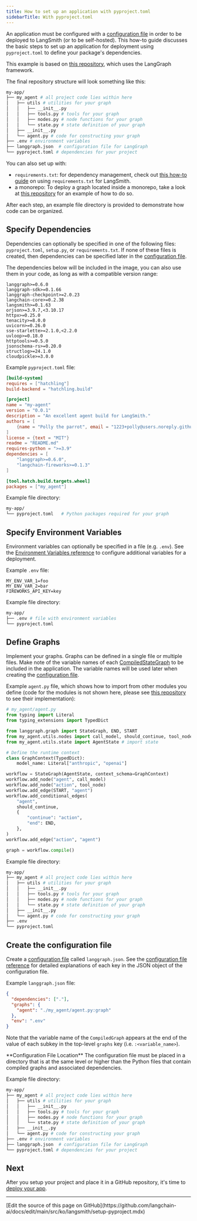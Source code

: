 ```yaml
---
title: How to set up an application with pyproject.toml
sidebarTitle: With pyproject.toml
---
```



An application must be configured with a [configuration file](/langsmith/cli#configuration-file) in order to be deployed to LangSmith (or to be self-hosted). This how-to guide discusses the basic steps to set up an application for deployment using `pyproject.toml` to define your package's dependencies.

This example is based on [this repository](https://github.com/langchain-ai/langgraph-example-pyproject), which uses the LangGraph framework.

The final repository structure will look something like this:

```bash
my-app/
├── my_agent # all project code lies within here
│   ├── utils # utilities for your graph
│   │   ├── __init__.py
│   │   ├── tools.py # tools for your graph
│   │   ├── nodes.py # node functions for your graph
│   │   └── state.py # state definition of your graph
│   ├── __init__.py
│   └── agent.py # code for constructing your graph
├── .env # environment variables
├── langgraph.json  # configuration file for LangGraph
└── pyproject.toml # dependencies for your project
```
<Tip>
<FrameworkAgnostic/>
</Tip>

You can also set up with:

- `requirements.txt`: for dependency management, check out [this how-to guide](/langsmith/setup-app-requirements-txt) on using `requirements.txt` for LangSmith.
- a monorepo: To deploy a graph located inside a monorepo, take a look at [this repository](https://github.com/langchain-ai/langgraph-example-monorepo) for an example of how to do so.

After each step, an example file directory is provided to demonstrate how code can be organized.

## Specify Dependencies

Dependencies can optionally be specified in one of the following files: `pyproject.toml`, `setup.py`, or `requirements.txt`. If none of these files is created, then dependencies can be specified later in the [configuration file](#create-the-configuration-file).

The dependencies below will be included in the image, you can also use them in your code, as long as with a compatible version range:

```
langgraph>=0.6.0
langgraph-sdk>=0.1.66
langgraph-checkpoint>=2.0.23
langchain-core>=0.2.38
langsmith>=0.1.63
orjson>=3.9.7,<3.10.17
httpx>=0.25.0
tenacity>=8.0.0
uvicorn>=0.26.0
sse-starlette>=2.1.0,<2.2.0
uvloop>=0.18.0
httptools>=0.5.0
jsonschema-rs>=0.20.0
structlog>=24.1.0
cloudpickle>=3.0.0
```

Example `pyproject.toml` file:

```toml
[build-system]
requires = ["hatchling"]
build-backend = "hatchling.build"

[project]
name = "my-agent"
version = "0.0.1"
description = "An excellent agent build for LangSmith."
authors = [
    {name = "Polly the parrot", email = "1223+polly@users.noreply.github.com"}
]
license = {text = "MIT"}
readme = "README.md"
requires-python = ">=3.9"
dependencies = [
    "langgraph>=0.6.0",
    "langchain-fireworks>=0.1.3"
]

[tool.hatch.build.targets.wheel]
packages = ["my_agent"]
```

Example file directory:

```bash
my-app/
└── pyproject.toml   # Python packages required for your graph
```

## Specify Environment Variables

Environment variables can optionally be specified in a file (e.g. `.env`). See the [Environment Variables reference](/langsmith/env-var) to configure additional variables for a deployment.

Example `.env` file:

```
MY_ENV_VAR_1=foo
MY_ENV_VAR_2=bar
FIREWORKS_API_KEY=key
```

Example file directory:

```bash
my-app/
├── .env # file with environment variables
└── pyproject.toml
```

## Define Graphs

Implement your graphs. Graphs can be defined in a single file or multiple files. Make note of the variable names of each [CompiledStateGraph](https://langchain-ai.github.io/langgraph/reference/graphs/#langgraph.graph.state.CompiledStateGraph) to be included in the application. The variable names will be used later when creating the [configuration file](/langsmith/cli#configuration-file).

Example `agent.py` file, which shows how to import from other modules you define (code for the modules is not shown here, please see [this repository](https://github.com/langchain-ai/langgraph-example-pyproject) to see their implementation):

```python
# my_agent/agent.py
from typing import Literal
from typing_extensions import TypedDict

from langgraph.graph import StateGraph, END, START
from my_agent.utils.nodes import call_model, should_continue, tool_node # import nodes
from my_agent.utils.state import AgentState # import state

# Define the runtime context
class GraphContext(TypedDict):
    model_name: Literal["anthropic", "openai"]

workflow = StateGraph(AgentState, context_schema=GraphContext)
workflow.add_node("agent", call_model)
workflow.add_node("action", tool_node)
workflow.add_edge(START, "agent")
workflow.add_conditional_edges(
    "agent",
    should_continue,
    {
        "continue": "action",
        "end": END,
    },
)
workflow.add_edge("action", "agent")

graph = workflow.compile()
```

Example file directory:

```bash
my-app/
├── my_agent # all project code lies within here
│   ├── utils # utilities for your graph
│   │   ├── __init__.py
│   │   ├── tools.py # tools for your graph
│   │   ├── nodes.py # node functions for your graph
│   │   └── state.py # state definition of your graph
│   ├── __init__.py
│   └── agent.py # code for constructing your graph
├── .env
└── pyproject.toml
```

## Create the configuration file

Create a [configuration file](/langsmith/cli#configuration-file) called `langgraph.json`. See the [configuration file reference](/langsmith/cli#configuration-file) for detailed explanations of each key in the JSON object of the configuration file.

Example `langgraph.json` file:

```json
{
  "dependencies": ["."],
  "graphs": {
    "agent": "./my_agent/agent.py:graph"
  },
  "env": ".env"
}
```

Note that the variable name of the `CompiledGraph` appears at the end of the value of each subkey in the top-level `graphs` key (i.e. `:<variable_name>`).

<Warning>
**Configuration File Location**
The configuration file must be placed in a directory that is at the same level or higher than the Python files that contain compiled graphs and associated dependencies.
</Warning>

Example file directory:

```bash
my-app/
├── my_agent # all project code lies within here
│   ├── utils # utilities for your graph
│   │   ├── __init__.py
│   │   ├── tools.py # tools for your graph
│   │   ├── nodes.py # node functions for your graph
│   │   └── state.py # state definition of your graph
│   ├── __init__.py
│   └── agent.py # code for constructing your graph
├── .env # environment variables
├── langgraph.json  # configuration file for LangGraph
└── pyproject.toml # dependencies for your project
```

## Next

After you setup your project and place it in a GitHub repository, it's time to [deploy your app](/langsmith/deployments).

---

<Callout icon="pen-to-square" iconType="regular">
  [Edit the source of this page on GitHub](https://github.com/langchain-ai/docs/edit/main/src/ko/langsmith/setup-pyproject.mdx)
</Callout>
